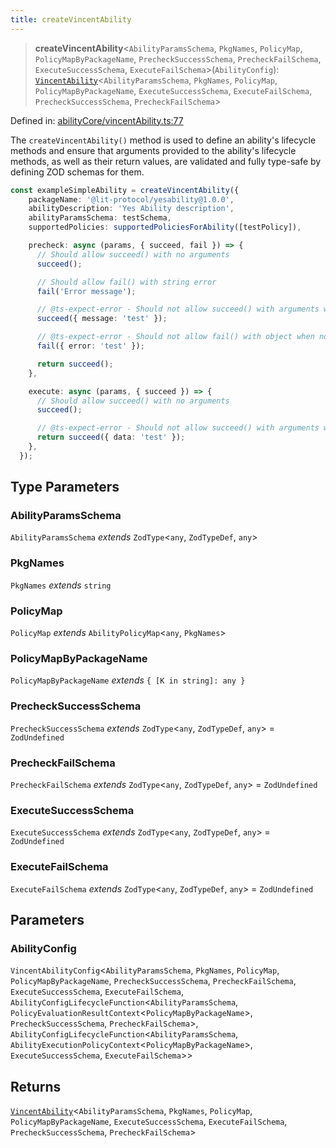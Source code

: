 ```yaml
---
title: createVincentAbility
---
```


> **createVincentAbility**\<`AbilityParamsSchema`, `PkgNames`, `PolicyMap`, `PolicyMapByPackageName`, `PrecheckSuccessSchema`, `PrecheckFailSchema`, `ExecuteSuccessSchema`, `ExecuteFailSchema`\>(`AbilityConfig`): [`VincentAbility`](/api-reference/ability-sdk/type-aliases/VincentAbility)\<`AbilityParamsSchema`, `PkgNames`, `PolicyMap`, `PolicyMapByPackageName`, `ExecuteSuccessSchema`, `ExecuteFailSchema`, `PrecheckSuccessSchema`, `PrecheckFailSchema`\>

Defined in: [abilityCore/vincentAbility.ts:77](https://github.com/LIT-Protocol/Vincent/blob/5462864f5b471985671134e594d93faefcbfeb7e/packages/libs/ability-sdk/src/lib/abilityCore/vincentAbility.ts#L77)

The `createVincentAbility()` method is used to define an ability's lifecycle methods and ensure that arguments provided to the ability's
lifecycle methods, as well as their return values, are validated and fully type-safe by defining ZOD schemas for them.

```typescript
const exampleSimpleAbility = createVincentAbility({
    packageName: '@lit-protocol/yesability@1.0.0',
    abilityDescription: 'Yes Ability description',
    abilityParamsSchema: testSchema,
    supportedPolicies: supportedPoliciesForAbility([testPolicy]),

    precheck: async (params, { succeed, fail }) => {
      // Should allow succeed() with no arguments
      succeed();

      // Should allow fail() with string error
      fail('Error message');

      // @ts-expect-error - Should not allow succeed() with arguments when no schema
      succeed({ message: 'test' });

      // @ts-expect-error - Should not allow fail() with object when no schema
      fail({ error: 'test' });

      return succeed();
    },

    execute: async (params, { succeed }) => {
      // Should allow succeed() with no arguments
      succeed();

      // @ts-expect-error - Should not allow succeed() with arguments when no schema
      return succeed({ data: 'test' });
    },
  });
```

## Type Parameters

### AbilityParamsSchema

`AbilityParamsSchema` *extends* `ZodType`\<`any`, `ZodTypeDef`, `any`\>

### PkgNames

`PkgNames` *extends* `string`

### PolicyMap

`PolicyMap` *extends* `AbilityPolicyMap`\<`any`, `PkgNames`\>

### PolicyMapByPackageName

`PolicyMapByPackageName` *extends* `{ [K in string]: any }`

### PrecheckSuccessSchema

`PrecheckSuccessSchema` *extends* `ZodType`\<`any`, `ZodTypeDef`, `any`\> = `ZodUndefined`

### PrecheckFailSchema

`PrecheckFailSchema` *extends* `ZodType`\<`any`, `ZodTypeDef`, `any`\> = `ZodUndefined`

### ExecuteSuccessSchema

`ExecuteSuccessSchema` *extends* `ZodType`\<`any`, `ZodTypeDef`, `any`\> = `ZodUndefined`

### ExecuteFailSchema

`ExecuteFailSchema` *extends* `ZodType`\<`any`, `ZodTypeDef`, `any`\> = `ZodUndefined`

## Parameters

### AbilityConfig

`VincentAbilityConfig`\<`AbilityParamsSchema`, `PkgNames`, `PolicyMap`, `PolicyMapByPackageName`, `PrecheckSuccessSchema`, `PrecheckFailSchema`, `ExecuteSuccessSchema`, `ExecuteFailSchema`, `AbilityConfigLifecycleFunction`\<`AbilityParamsSchema`, `PolicyEvaluationResultContext`\<`PolicyMapByPackageName`\>, `PrecheckSuccessSchema`, `PrecheckFailSchema`\>, `AbilityConfigLifecycleFunction`\<`AbilityParamsSchema`, `AbilityExecutionPolicyContext`\<`PolicyMapByPackageName`\>, `ExecuteSuccessSchema`, `ExecuteFailSchema`\>\>

## Returns

[`VincentAbility`](/api-reference/ability-sdk/type-aliases/VincentAbility)\<`AbilityParamsSchema`, `PkgNames`, `PolicyMap`, `PolicyMapByPackageName`, `ExecuteSuccessSchema`, `ExecuteFailSchema`, `PrecheckSuccessSchema`, `PrecheckFailSchema`\>
